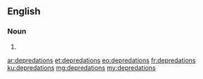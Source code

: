 ==English==

===Noun===
{{head|en|plural}}

# {{plural of|depredation|lang=en|nocat=1}}

[[ar:depredations]]
[[et:depredations]]
[[eo:depredations]]
[[fr:depredations]]
[[ku:depredations]]
[[mg:depredations]]
[[my:depredations]]